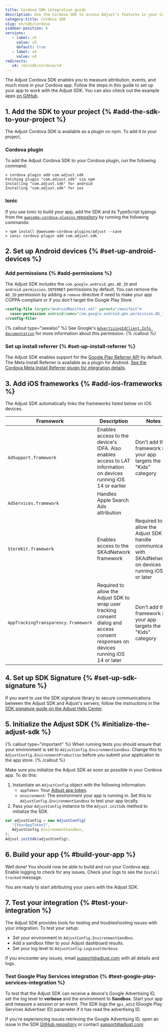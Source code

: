 ```yaml
---
title: Cordova SDK integration guide
description: Use the Cordova SDK to access Adjust's features in your Cordova apps
category-title: Cordova SDK
slug: en/sdk/cordova
sidebar-position: 6
versions:
   - label: v5
     value: v5
     default: true
   - label: v4
     value: v4
redirects:
   v4: /en/sdk/cordova/v4
---
```


The Adjust Cordova SDK enables you to measure attribution, events, and much more in your Cordova app. Follow the steps in this guide to set up your app to work with the Adjust SDK. You can also check out the example apps [on GitHub](https://github.com/adjust/cordova_sdk/tree/master/example-cordova).

## 1. Add the SDK to your project {% #add-the-sdk-to-your-project %}

The Adjust Cordova SDK is available as a plugin on npm. To add it to your project,

### Cordova plugin

To add the Adjust Cordova SDK to your Cordova plugin, run the following command:

```console
> cordova plugin add com.adjust.sdk
Fetching plugin "com.adjust.sdk" via npm
Installing "com.adjust.sdk" for android
Installing "com.adjust.sdk" for ios
```

### Ionic

If you use Ionic to build your app, add the SDK and its TypeScript typings from the [`awesome-cordova-plugins` repository](https://github.com/danielsogl/awesome-cordova-plugins) by running the following commands:

```console
> npm install @awesome-cordova-plugins/adjust --save
> ionic cordova plugin add com.adjust.sdk
```

## 2. Set up Android devices {% #set-up-android-devices %}

### Add permissions {% #add-permissions %}

The Adjust SDK includes the `com.google.android.gms.AD_ID` and `android.permission.INTERNET` permissions by default. You can remove the `AD_ID` permission by adding a `remove` directive if need to make your app COPPA-compliant or if you don't target the Google Play Store.

```xml
<config-file target="AndroidManifest.xml" parent="/manifest">
  <uses-permission android:name="com.google.android.gms.permission.AD_ID" tools:node="remove" />
</config-file>
```

{% callout type="seealso" %}
See Google's [`AdvertisingIdClient.Info documentation`](https://developers.google.com/android/reference/com/google/android/gms/ads/identifier/AdvertisingIdClient.Info#public-string-getid) for more information about this permission.
{% /callout %}

### Set up install referrer {% #set-up-install-referrer %}

The Adjust SDK enables support for the [Google Play Referrer API](https://developer.android.com/google/play/installreferrer) by default. The Meta Install Referrer is available as a plugin for Android. [See the Cordova Meta Install Referrer plugin for integration details](/en/sdk/cordova/plugins/meta-referrer-plugin).

## 3. Add iOS frameworks {% #add-ios-frameworks %}

The Adjust SDK automatically links the frameworks listed below on iOS devices.

| Framework                           | Description                                                                                                                           | Notes                                                                                                        |
| ----------------------------------- | ------------------------------------------------------------------------------------------------------------------------------------- | ------------------------------------------------------------------------------------------------------------ |
| `AdSupport.framework`               | Enables access to the device's IDFA. Also enables access to LAT information on devices running iOS 14 or earlier                      | Don't add this framework if your app targets the "Kids" category                                             |
| `AdServices.framework`              | Handles Apple Search Ads attribution                                                                                                  |                                                                                                              |
| `StoreKit.framework`                | Enables access to the SKAdNetwork framework                                                                                           | Required to allow the Adjust SDK to handle communication with SKAdNetwork on devices running iOS 14 or later |
| `AppTrackingTransparency.framework` | Required to allow the Adjust SDK to wrap user tracking consent dialog and access consent responses on devices running iOS 14 or later | Don't add this framework if your app targets the "Kids" category                                             |

## 4. Set up SDK Signature {% #set-up-sdk-signature %}

If you want to use the SDK signature library to secure communications between the Adjust SDK and Adjust's servers, follow the instructions in the [SDK signature guide on the Adjust Help Center](https://help.adjust.com/en/article/sdk-signature).

## 5. Initialize the Adjust SDK {% #initialize-the-adjust-sdk %}

{% callout type="important" %}
When running tests you should ensure that your environment is set to `AdjustConfig.EnvironmentSandbox`. Change this to `AdjustConfig.EnvironmentProduction` before you submit your application to the app store.
{% /callout %}

Make sure you initialize the Adjust SDK as soon as possible in your Cordova app. To do this:

1. Instantiate an `AdjustConfig` object with the following information:
   - `appToken`: Your [Adjust app token](https://help.adjust.com/en/article/app-settings#view-your-app-token).
   - `environment`: The environment your app is running in. Set this to `AdjustConfig.EnvironmentSandbox` to test your app locally.
1. Pass your `AdjustConfig` instance to the `Adjust.initSdk` method to initialize the SDK.

```js
var adjustConfig = new AdjustConfig(
   "{YourAppToken}",
   AdjustConfig.EnvironmentSandbox,
);
Adjust.initSdk(adjustConfig);
```

## 6. Build your app {% #build-your-app %}

Well done! You should now be able to build and run your Cordova app. Enable logging to check for any issues. Check your logs to see the `Install tracked` message.

You are ready to start attributing your users with the Adjust SDK.

## 7. Test your integration {% #test-your-integration %}

The Adjust SDK provides tools for testing and troubleshooting issues with your integration. To test your setup:

- Set your environment to `AdjustConfig.EnvironmentSandbox`.
- Add a sandbox filter to your Adjust dashboard results.
- Set your log level to `AdjustConfig.LogLevelVerbose`.

If you encounter any issues, email support@adjust.com with all details and logs.

### Test Google Play Services integration {% #test-google-play-services-integration %}

To test that the Adjust SDK can receive a device's Google Advertising ID, set the log level to **verbose** and the environment to **Sandbox**. Start your app and measure a session or an event. The SDK logs the `gps_adid` (Google Play Services Advertiser ID) parameter if it has read the advertising ID.

If you're experiencing issues retrieving the Google Advertising ID, open an issue in the SDK [GitHub repository](https://github.com/adjust/cordova_sdk) or contact support@adjust.com.
